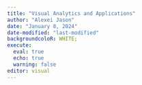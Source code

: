 ```yaml
---
title: "Visual Analytics and Applications"
author: "Alexei Jason"
date: "January 8, 2024"
date-modified: "last-modified"
backgroundcoloR: WHITE;
execute: 
  eval: true
  echo: true
  warning: false
editor: visual
---
```

